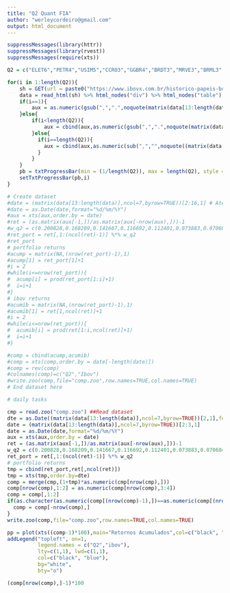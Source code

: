 ```yaml
---
title: "Q2 Quant FIA"
author: "werleycordeiro@gmail.com"
output: html_document
---
```


```r
suppressMessages(library(httr))
suppressMessages(library(rvest))
suppressMessages(require(xts))

Q2 = c("ELET6","PETR4","USIM5","CCRO3","GGBR4","BRDT3","MRVE3","BRML3","BBDC4","BTOW3","ibov")

for(i in 1:length(Q2)){
	sh = GET(url = paste0("https://www.ibovx.com.br/historico-papeis-bovespa.aspx?papel=",Q2[i]))
	data = read_html(sh) %>% html_nodes("div") %>% html_nodes("table") %>% html_nodes("tr") %>% html_nodes("td") %>% html_text()
	if(i==1){
		aux = as.numeric(gsub(",",".",noquote(matrix(data[13:length(data)],ncol=9,byrow=TRUE)[2:3,4])))
	}else{
		if(i<length(Q2)){
			aux = cbind(aux,as.numeric(gsub(",",".",noquote(matrix(data[13:length(data)],ncol=9,byrow=TRUE)[2:3,4]))))
		}else{
		  if(i==length(Q2)){
		    aux = cbind(aux,as.numeric(sub(",","",noquote((matrix(data[13:length(data)],ncol=7,byrow=TRUE))[2:3,4])))*1000)
		  }
		}
	}
	pb = txtProgressBar(min = (1/length(Q2)), max = length(Q2), style = 3)
	setTxtProgressBar(pb,i)
}

# Create dataset
#date = (matrix(data[13:length(data)],ncol=7,byrow=TRUE))[2:16,1] # Até 16, pois foi o dia inicial dos pesos
#date = as.Date(date,format="%d/%m/%Y")
#aux = xts(aux,order.by = date)
#ret = (as.matrix(aux[-1,])/as.matrix(aux[-nrow(aux),]))-1
#w_q2 = c(0.200828,0.168209,0.141667,0.116692,0.112401,0.073883,0.070604,0.062889,0.048958,0.00387)
#ret_port = ret[,1:(ncol(ret)-1)] %*% w_q2
#ret_port
# portfolio returns
#acump = matrix(NA,(nrow(ret_port)-1),1)
#acump[1] = ret_port[1]+1
#i = 2
#while(i<=nrow(ret_port)){
#  acump[i] = prod(ret_port[1:i]+1)
#  i=i+1
#}
# ibov returns
#acumib = matrix(NA,(nrow(ret_port)-1),1)
#acumib[1] = ret[1,ncol(ret)]+1
#i = 2
#while(i<=nrow(ret_port)){
#  acumib[i] = prod(ret[1:i,ncol(ret)]+1)
#  i=i+1
#}

#comp = cbind(acump,acumib)
#comp = xts(comp,order.by = date[-length(date)])
#comp = rev(comp)
#colnames(comp)=c("Q2","Ibov")
#write.zoo(comp,file="comp.zoo",row.names=TRUE,col.names=TRUE)
# End dataset here

# daily tasks

cmp = read.zoo("comp.zoo") ##Read dataset
dte = as.Date((matrix(data[13:length(data)],ncol=7,byrow=TRUE))[2,1],format="%d/%m/%Y") #last date
date = (matrix(data[13:length(data)],ncol=7,byrow=TRUE))[2:3,1]
date = as.Date(date,format="%d/%m/%Y")
aux = xts(aux,order.by = date)
ret = (as.matrix(aux[-1,])/as.matrix(aux[-nrow(aux),]))-1
w_q2 = c(0.200828,0.168209,0.141667,0.116692,0.112401,0.073883,0.070604,0.062889,0.048958,0.00387)
ret_port = ret[,1:(ncol(ret)-1)] %*% w_q2
# portfolio returns
tmp = cbind(ret_port,ret[,ncol(ret)])
tmp = xts(tmp,order.by=dte)
comp = merge(cmp,(1+tmp)*as.numeric(cmp[nrow(cmp),]))
comp[nrow(comp),1:2] = as.numeric(comp[nrow(comp),3:4])
comp = comp[,1:2]
if(as.character(as.numeric(comp[(nrow(comp)-1),])==as.numeric(comp[(nrow(comp)),]))[1]){
  comp = comp[-nrow(comp),]
}
write.zoo(comp,file="comp.zoo",row.names=TRUE,col.names=TRUE)

```

```r
pp = plot(xts((comp-1)*100),main="Retornos Acumulados",col=c("black", "blue"))
addLegend("topleft", on=1, 
          legend.names = c("Q2","ibov"), 
          lty=c(1,1), lwd=c(1,1),
          col=c("black", "blue"),
          bg="white",
          bty="o")
```

```r
(comp[nrow(comp),]-1)*100
```